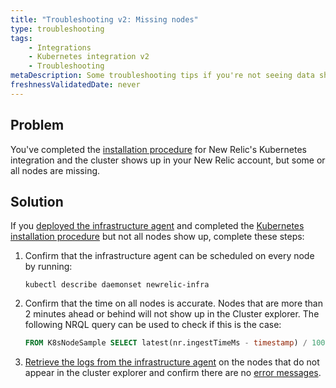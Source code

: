 ```yaml
---
title: "Troubleshooting v2: Missing nodes"
type: troubleshooting
tags:
    - Integrations
    - Kubernetes integration v2
    - Troubleshooting
metaDescription: Some troubleshooting tips if you're not seeing data show up for your New Relic's Kubernetes integration.
freshnessValidatedDate: never
---
```


## Problem

You've completed the [installation procedure](/install/kubernetes/) for New Relic's Kubernetes integration and the cluster shows up in your New Relic account, but some or all nodes are missing.

## Solution

If you [deployed the infrastructure agent](/docs/infrastructure/infrastructure-monitoring/get-started/choose-infra-install-method/) and completed the [Kubernetes installation procedure](/install/kubernetes/) but not all nodes show up, complete these steps:

1. Confirm that the infrastructure agent can be scheduled on every node by running:

   ```shell
   kubectl describe daemonset newrelic-infra
   ```

2. Confirm that the time on all nodes is accurate. Nodes that are more than 2 minutes ahead or behind will not show up in the Cluster explorer. The following NRQL query can be used to check if this is the case:

   ```sql
   FROM K8sNodeSample SELECT latest(nr.ingestTimeMs - timestamp) / 1000 AS 'Clock offset seconds' FACET nodeName LIMIT max SINCE 1 DAY AGO
   ```

3. [Retrieve the logs from the infrastructure agent](/docs/kubernetes-pixie/kubernetes-integration/advanced-configuration/k8s-version2/overview/#logs-version2) on the nodes that do not appear in the cluster explorer and confirm there are no [error messages](/docs/kubernetes-pixie/kubernetes-integration/advanced-configuration/k8s-version2/errors/).
